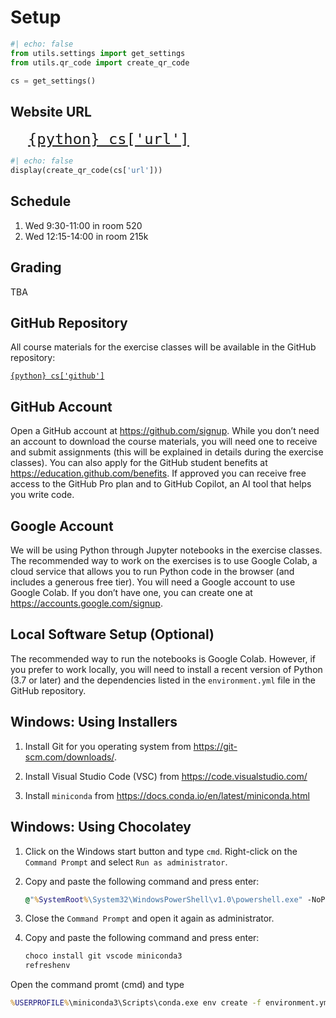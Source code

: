 # Setup {.unnumbered}

```python
#| echo: false
from utils.settings import get_settings
from utils.qr_code import create_qr_code

cs = get_settings()
```

:::{.callout-note}
## Website URL

[`{python} cs['url']`](`{python} cs['url']`){style="font-size:2em; margin-left: 1em;"}

```python
#| echo: false
display(create_qr_code(cs['url']))
```
:::

## Schedule

1.  Wed 9:30-11:00 in room 520
2.  Wed 12:15-14:00 in room 215k

## Grading

TBA

## GitHub Repository

All course materials for the exercise classes will be available in the GitHub repository:

[`{python} cs['github']`](`{python} cs['github']`)

## GitHub Account

Open a GitHub account at <https://github.com/signup>. While you don't need an account to download the course materials, you will need one to receive and submit assignments (this will be explained in details during the exercise classes). You can also apply for the GitHub student benefits at <https://education.github.com/benefits>. If approved you can receive free access to the GitHub Pro plan and to GitHub Copilot, an AI tool that helps you write code.


## Google Account

We will be using Python through Jupyter notebooks in the exercise classes. The recommended way to work on the exercises is to use Google Colab, a cloud service that allows you to run Python code in the browser (and includes a generous free tier). You will need a Google account to use Google Colab. If you don't have one, you can create one at <https://accounts.google.com/signup>.

## Local Software Setup (Optional)

The recommended way to run the notebooks is Google Colab. However, if you prefer to work locally, you will need to install a recent version of Python (3.7 or later) and the dependencies listed in the `environment.yml` file in the GitHub repository.

:::{.callout-note collapsed="true"}
## Windows: Using Installers

1. Install Git for you operating system from [https://git-scm.com/downloads/](https://git-scm.com/downloads).

3. Install Visual Studio Code (VSC) from [https://code.visualstudio.com/](https://code.visualstudio.com/)

4. Install `miniconda` from [https://docs.conda.io/en/latest/miniconda.html](https://docs.conda.io/en/latest/miniconda.html)

:::


:::{.callout-note collapsed=true}
## Windows: Using Chocolatey

1. Click on the Windows start button and type `cmd`. Right-click on the `Command Prompt` and select `Run as administrator`.
2. Copy and paste the following command and press enter:

    ```cmd
    @"%SystemRoot%\System32\WindowsPowerShell\v1.0\powershell.exe" -NoProfile -InputFormat None -ExecutionPolicy Bypass -Command "iex ((New-Object System.Net.WebClient).DownloadString('https://community.chocolatey.org/install.ps1'))" && SET "PATH=%PATH%;%ALLUSERSPROFILE%\chocolatey\bin"
    ```
3. Close the `Command Prompt` and open it again as administrator.
4. Copy and paste the following command and press enter:

    ```cmd
    choco install git vscode miniconda3
    refreshenv
    ```
:::

Open the command promt (cmd) and type

```cmd
%USERPROFILE%\miniconda3\Scripts\conda.exe env create -f environment.yml
```
